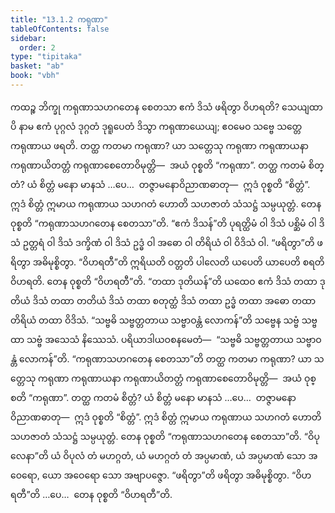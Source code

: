 ```yaml
---
title: "13.1.2 ကရုဏာ"
tableOfContents: false
sidebar:
  order: 2
type: "tipitaka"
basket: "ab"
book: "vbh"
---
```



<DynamicBreadcrumb />

<Division number="653" book="vbh" e="ch" v="30" p="286">

<Paragraph number="1950" book="vbh">
ကထဉ္စ ဘိက္ခု ကရုဏာသဟဂတေန စေတသာ ဧကံ ဒိသံ ဖရိတွာ ဝိဟရတိ? သေယျထာပိ နာမ ဧကံ ပုဂ္ဂလံ ဒုဂ္ဂတံ ဒုရူပေတံ ဒိသွာ ကရုဏာယေယျ; ဧဝမေဝ သဗ္ဗေ သတ္တေ ကရုဏာယ ဖရတိ.
</Paragraph>

<Paragraph number="1951" book="vbh">
တတ္ထ ကတမာ ကရုဏာ? ယာ သတ္တေသု ကရုဏာ ကရုဏာယနာ ကရုဏာယိတတ္တံ ကရုဏာစေတောဝိမုတ္တိ—  အယံ ဝုစ္စတိ “ကရုဏာ”.
</Paragraph>

<Paragraph number="1952" book="vbh">
တတ္ထ ကတမံ စိတ္တံ? ယံ စိတ္တံ မနော မာနသံ …ပေ…  တဇ္ဇာမနောဝိညာဏဓာတု—  ဣဒံ ဝုစ္စတိ “စိတ္တံ”. ဣဒံ စိတ္တံ ဣမာယ ကရုဏာယ သဟဂတံ ဟောတိ သဟဇာတံ သံသဋ္ဌံ သမ္ပယုတ္တံ. တေန ဝုစ္စတိ “ကရုဏာသဟဂတေန စေတသာ”တိ.
</Paragraph>

</Division>
<Division number="654" book="vbh" e="ch" v="30" p="286">

<Paragraph number="1953" book="vbh">
“ဧကံ ဒိသန်”တိ ပုရတ္ထိမံ ဝါ ဒိသံ ပစ္ဆိမံ ဝါ ဒိသံ ဥတ္တရံ ဝါ ဒိသံ ဒက္ခိဏံ ဝါ ဒိသံ ဥဒ္ဓံ ဝါ အဓော ဝါ တိရိယံ ဝါ ဝိဒိသံ ဝါ.
</Paragraph>

</Division>
<Division number="655" book="vbh" e="ch" v="30" p="286">

<Paragraph number="1954" book="vbh">
“ဖရိတွာ”တိ ဖရိတွာ အဓိမုစ္စိတွာ.
</Paragraph>

</Division>
<Division number="656" book="vbh" e="ch" v="30" p="286">

<Paragraph number="1955" book="vbh">
“ဝိဟရတီ”တိ ဣရိယတိ ဝတ္တတိ ပါလေတိ ယပေတိ ယာပေတိ စရတိ ဝိဟရတိ. တေန ဝုစ္စတိ “ဝိဟရတီ”တိ.
</Paragraph>

</Division>
<Division number="657" book="vbh" e="ch" v="30" p="286">

<Paragraph number="1956" book="vbh">
“တထာ ဒုတိယန်”တိ ယထေဝ ဧကံ ဒိသံ တထာ ဒုတိယံ ဒိသံ တထာ တတိယံ ဒိသံ တထာ စတုတ္ထံ ဒိသံ တထာ ဥဒ္ဓံ တထာ အဓော တထာ တိရိယံ တထာ ဝိဒိသံ.
</Paragraph>

</Division>
<Division number="658" book="vbh" e="ch" v="30" p="286">

<Paragraph number="1957" book="vbh">
“သဗ္ဗဓိ သဗ္ဗတ္တတာယ သဗ္ဗာဝန္တံ လောကန်”တိ သဗ္ဗေန သဗ္ဗံ သဗ္ဗထာ သဗ္ဗံ အသေသံ နိဿေသံ. ပရိယာဒါယဝစနမေတံ—  “သဗ္ဗဓိ သဗ္ဗတ္တတာယ သဗ္ဗာဝန္တံ လောကန်”တိ.
</Paragraph>

</Division>
<Division number="659" book="vbh" e="ch" v="30" p="286">

<Paragraph number="1958" book="vbh">
“ကရုဏာသဟဂတေန စေတသာ”တိ တတ္ထ ကတမာ ကရုဏာ? ယာ သတ္တေသု ကရုဏာ ကရုဏာယနာ ကရုဏာယိတတ္တံ ကရုဏာစေတောဝိမုတ္တိ—  အယံ ဝုစ္စတိ “ကရုဏာ”.
</Paragraph>

<Paragraph number="1959" book="vbh">
တတ္ထ ကတမံ စိတ္တံ? ယံ စိတ္တံ မနော မာနသံ …ပေ…  တဇ္ဇာမနောဝိညာဏဓာတု—  ဣဒံ ဝုစ္စတိ “စိတ္တံ”. ဣဒံ စိတ္တံ ဣမာယ ကရုဏာယ သဟဂတံ ဟောတိ သဟဇာတံ သံသဋ္ဌံ သမ္ပယုတ္တံ. တေန ဝုစ္စတိ “ကရုဏာသဟဂတေန စေတသာ”တိ.
</Paragraph>

</Division>
<Division number="660" book="vbh" e="ch" v="30" p="287">

<Paragraph number="1960" book="vbh">
“ဝိပုလေနာ”တိ ယံ ဝိပုလံ တံ မဟဂ္ဂတံ, ယံ မဟဂ္ဂတံ တံ အပ္ပမာဏံ, ယံ အပ္ပမာဏံ သော အဝေရော, ယော အဝေရော သော အဗျာပဇ္ဇော.
</Paragraph>

</Division>
<Division number="661" book="vbh" e="ch" v="30" p="287">

<Paragraph number="1961" book="vbh">
“ဖရိတွာ”တိ ဖရိတွာ အဓိမုစ္စိတွာ.
</Paragraph>

</Division>
<Division number="662" book="vbh" e="ch" v="30" p="287">

<Paragraph number="1962" book="vbh">
“ဝိဟရတီ”တိ …ပေ…  တေန ဝုစ္စတိ “ဝိဟရတီ”တိ.
</Paragraph>
</Division>